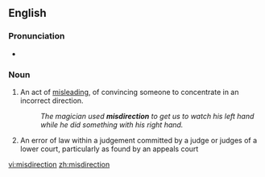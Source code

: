 ==English==

===Pronunciation===
* {{rhymes|ɛkʃən}}

===Noun===
{{en-noun}}

# An act of [[misleading]], of convincing someone to concentrate in an incorrect direction.
#:''The magician used '''misdirection''' to get us to watch his left hand while he did something with his right hand.''
# {{context|UK|legal|lang=en}} An error of law within a judgement committed by a judge or judges of a lower court, particularly as found by an appeals court

[[vi:misdirection]]
[[zh:misdirection]]